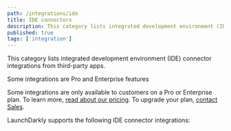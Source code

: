 ```yaml
---
path: /integrations/ide
title: IDE connectors
description: This category lists integrated development environment (IDE) connector integrations from third-party apps.
published: true
tags: ['integration']
---
```


This category lists integrated development environment (IDE) connector integrations from third-party apps.

<Callout intent="primary">
<CalloutTitle>Some integrations are Pro and Enterprise features</CalloutTitle>
<CalloutDescription>

Some integrations are only available to customers on a Pro or Enterprise plan. To learn more, [read about our pricing](https://launchdarkly.com/pricing/). To upgrade your plan, [contact Sales](https://launchdarkly.com/contact-sales/).

</CalloutDescription>
</Callout>

LaunchDarkly supports the following IDE connector integrations:

<ChildPageList path="/integrations/ide" />
